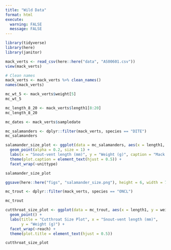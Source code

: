 ```yaml
---
title: "Wild Data"
format: html
execute:
  warning: FALSE
  message: FALSE
---
```


```r
library(tidyverse)
library(here)
library(janitor)
```
```r
mack_verts <- read_csv(here::here("data", "AS00601.csv"))
view(mack_verts)
```
```r
# Clean names
mack_verts <- mack_verts %>% clean_names()
names(mack_verts)
```
```r
mc_wt_5 <- mack_verts$weight[5]
mc_wt_5

mc_length_8_20 <- mack_verts$length1[8:20]
mc_length_8_20

mc_dates <- mack_verts$sampledate
```
```r
mc_salamanders <- dplyr::filter(mack_verts, species == "DITE")
mc_salamanders
```
```r
salamander_size_plot <- ggplot(data = mc_salamanders, aes(x = length1, y = weight, color = unittype)) +
  geom_point(alpha = 0.2, size = 1) +
  labs(x = "Snout-vent length (mm)", y = "Weight (g)", caption = "Mack Creek salamander & cutthroat trout data: \n https://portal.edirepository.org/nis/mapbrowse?packageid=knb-lter-and.4027.14") + 
  theme(plot.caption = element_text(hjust = 0.5)) +
  facet_wrap(~unittype)

salamander_size_plot

ggsave(here::here("figs", "salamander_size.png"), height = 6, width = 7)
```

```r
mc_trout <- dplyr::filter(mack_verts, species == "ONCL")

mc_trout

cutthroat_size_plot <- ggplot(data = mc_trout, aes(x = length1, y = weight, color = reach)) +
  geom_point() +
  labs(title = "Cutthroat Size Plot", x = "Snout-vent length (mm)", 
       y = "Weight (g)") +
  facet_wrap(~reach) +
  theme(plot.title = element_text(hjust = 0.5))

cutthroat_size_plot
```

